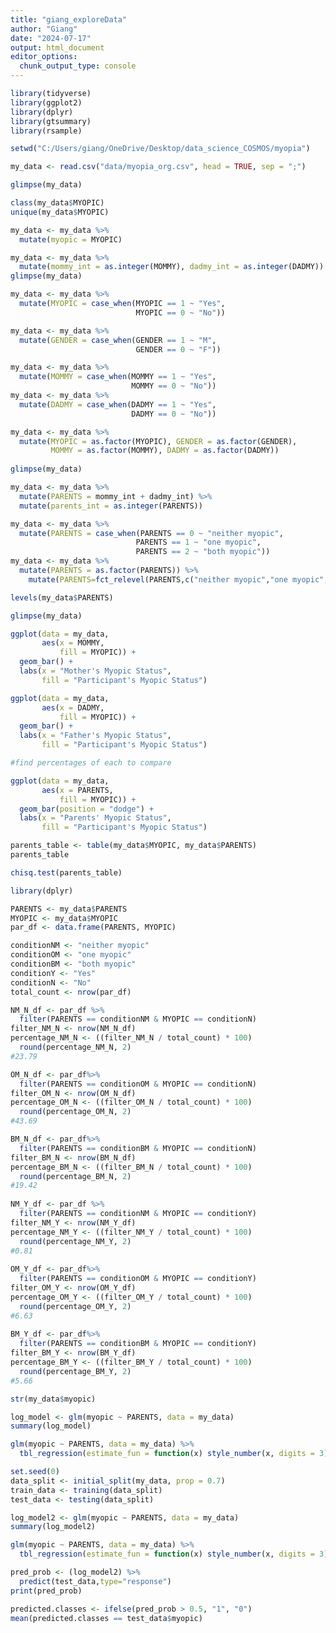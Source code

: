---
title: "giang_exploreData"
author: "Giang"
date: "2024-07-17"
output: html_document
editor_options: 
  chunk_output_type: console
---

```{r}

library(tidyverse)
library(ggplot2) 
library(dplyr)
library(gtsummary)
library(rsample)

setwd("C:/Users/giang/OneDrive/Desktop/data_science_COSMOS/myopia")

my_data <- read.csv("data/myopia_org.csv", head = TRUE, sep = ";")

glimpse(my_data)

```

```{r}

class(my_data$MYOPIC)
unique(my_data$MYOPIC)

my_data <- my_data %>% 
  mutate(myopic = MYOPIC)

my_data <- my_data %>% 
  mutate(mommy_int = as.integer(MOMMY), dadmy_int = as.integer(DADMY))
glimpse(my_data)

my_data <- my_data %>% 
  mutate(MYOPIC = case_when(MYOPIC == 1 ~ "Yes", 
                            MYOPIC == 0 ~ "No"))

my_data <- my_data %>% 
  mutate(GENDER = case_when(GENDER == 1 ~ "M", 
                            GENDER == 0 ~ "F"))

my_data <- my_data %>% 
  mutate(MOMMY = case_when(MOMMY == 1 ~ "Yes", 
                           MOMMY == 0 ~ "No"))
my_data <- my_data %>% 
  mutate(DADMY = case_when(DADMY == 1 ~ "Yes", 
                           DADMY == 0 ~ "No"))

my_data <- my_data %>% 
  mutate(MYOPIC = as.factor(MYOPIC), GENDER = as.factor(GENDER), 
         MOMMY = as.factor(MOMMY), DADMY = as.factor(DADMY))
         
glimpse(my_data)

```

```{r}

my_data <- my_data %>% 
  mutate(PARENTS = mommy_int + dadmy_int) %>% 
  mutate(parents_int = as.integer(PARENTS))

my_data <- my_data %>% 
  mutate(PARENTS = case_when(PARENTS == 0 ~ "neither myopic",
                            PARENTS == 1 ~ "one myopic",
                            PARENTS == 2 ~ "both myopic"))
my_data <- my_data %>% 
  mutate(PARENTS = as.factor(PARENTS)) %>% 
    mutate(PARENTS=fct_relevel(PARENTS,c("neither myopic","one myopic","both myopic")))

levels(my_data$PARENTS)

glimpse(my_data)
```

```{r}

ggplot(data = my_data, 
       aes(x = MOMMY, 
           fill = MYOPIC)) + 
  geom_bar() +
  labs(x = "Mother's Myopic Status", 
       fill = "Participant's Myopic Status") 

```

```{r}

ggplot(data = my_data, 
       aes(x = DADMY, 
           fill = MYOPIC)) + 
  geom_bar() +
  labs(x = "Father's Myopic Status", 
       fill = "Participant's Myopic Status")

```

```{r}

#find percentages of each to compare 

ggplot(data = my_data, 
       aes(x = PARENTS, 
           fill = MYOPIC)) + 
  geom_bar(position = "dodge") + 
  labs(x = "Parents' Myopic Status", 
       fill = "Participant's Myopic Status")

parents_table <- table(my_data$MYOPIC, my_data$PARENTS)
parents_table

chisq.test(parents_table)

```

```{r}

library(dplyr)

PARENTS <- my_data$PARENTS
MYOPIC <- my_data$MYOPIC
par_df <- data.frame(PARENTS, MYOPIC)

conditionNM <- "neither myopic"
conditionOM <- "one myopic"
conditionBM <- "both myopic"
conditionY <- "Yes"
conditionN <- "No"
total_count <- nrow(par_df)

NM_N_df <- par_df %>% 
  filter(PARENTS == conditionNM & MYOPIC == conditionN)
filter_NM_N <- nrow(NM_N_df)
percentage_NM_N <- ((filter_NM_N / total_count) * 100)
  round(percentage_NM_N, 2)
#23.79

OM_N_df <- par_df%>% 
  filter(PARENTS == conditionOM & MYOPIC == conditionN)
filter_OM_N <- nrow(OM_N_df)
percentage_OM_N <- ((filter_OM_N / total_count) * 100)
  round(percentage_OM_N, 2)
#43.69

BM_N_df <- par_df%>% 
  filter(PARENTS == conditionBM & MYOPIC == conditionN)
filter_BM_N <- nrow(BM_N_df)
percentage_BM_N <- ((filter_BM_N / total_count) * 100)
  round(percentage_BM_N, 2)
#19.42
  
NM_Y_df <- par_df %>% 
  filter(PARENTS == conditionNM & MYOPIC == conditionY)
filter_NM_Y <- nrow(NM_Y_df)
percentage_NM_Y <- ((filter_NM_Y / total_count) * 100)
  round(percentage_NM_Y, 2)
#0.81
  
OM_Y_df <- par_df%>% 
  filter(PARENTS == conditionOM & MYOPIC == conditionY)
filter_OM_Y <- nrow(OM_Y_df)
percentage_OM_Y <- ((filter_OM_Y / total_count) * 100)
  round(percentage_OM_Y, 2)
#6.63
  
BM_Y_df <- par_df%>% 
  filter(PARENTS == conditionBM & MYOPIC == conditionY)
filter_BM_Y <- nrow(BM_Y_df)
percentage_BM_Y <- ((filter_BM_Y / total_count) * 100)
  round(percentage_BM_Y, 2)
#5.66

``` 

```{r}

str(my_data$myopic)

log_model <- glm(myopic ~ PARENTS, data = my_data)
summary(log_model)

glm(myopic ~ PARENTS, data = my_data) %>% 
  tbl_regression(estimate_fun = function(x) style_number(x, digits = 3), exponentiate = TRUE)

set.seed(0)
data_split <- initial_split(my_data, prop = 0.7) 
train_data <- training(data_split)
test_data <- testing(data_split)

log_model2 <- glm(myopic ~ PARENTS, data = my_data)
summary(log_model2)

glm(myopic ~ PARENTS, data = my_data) %>% 
  tbl_regression(estimate_fun = function(x) style_number(x, digits = 3), exponentiate = TRUE)

pred_prob <- (log_model2) %>% 
  predict(test_data,type="response")
print(pred_prob)

predicted.classes <- ifelse(pred_prob > 0.5, "1", "0")
mean(predicted.classes == test_data$myopic)

```




